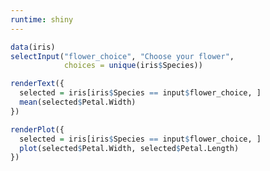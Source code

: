 ```yaml
---
runtime: shiny
---
```


```r
data(iris)
selectInput("flower_choice", "Choose your flower", 
            choices = unique(iris$Species))
```

```r
renderText({
  selected = iris[iris$Species == input$flower_choice, ]
  mean(selected$Petal.Width)
})
```

```r
renderPlot({
  selected = iris[iris$Species == input$flower_choice, ] 
  plot(selected$Petal.Width, selected$Petal.Length)
})
```
